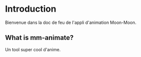 # Introduction
 
Bienvenue dans la doc de feu de l'appli d'animation Moon-Moon.

## What is mm-animate?

Un tool super cool d'anime.

